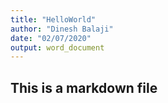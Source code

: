 ```yaml
---
title: "HelloWorld"
author: "Dinesh Balaji"
date: "02/07/2020"
output: word_document
---
```


## This is a markdown file 


